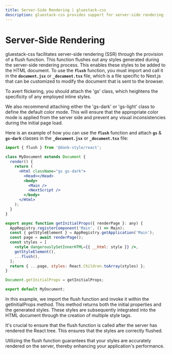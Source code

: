 ```yaml
---
title: Server-Side Rendering | gluestack-css
description: gluestack-css provides support for server-side rendering (SSR) by exporting a flush function to flush out any styles that were generated during the SSR process.
---
```



<Meta title="configuration/SSR" />

# Server-Side Rendering

gluestack-css facilitates server-side rendering (SSR) through the provision of a flush function. This function flushes out any styles generated during the server-side rendering process. This enables these styles to be added to the HTML document. To use the **`flush`** function, you must import and call it in the **`document.jsx`** or **`_document.tsx`** file, which is a file specific to Next.js that can be customized to modify the document that is sent to the browser.

To avert flickering, you should attach the 'gs' class, which heightens the specificity of any employed inline styles.

We also recommend attaching either the 'gs-dark' or 'gs-light' class to define the default color mode. This will ensure that the appropriate color mode is applied from the server side and prevent any visual inconsistencies during the initial page load.

Here is an example of how you can use the **`flush`** function and attach **`gs`** & **`gs-dark`** classes in the **`_document.jsx`** or **`_document.tsx`** file:

```jsx
import { flush } from '@dank-style/react';

class MyDocument extends Document {
  render() {
    return (
      <Html className="gs gs-dark">
        <Head></Head>
        <body>
          <Main />
          <NextScript />
        </body>
      </Html>
    );
  }
}

export async function getInitialProps({ renderPage }: any) {
  AppRegistry.registerComponent('Main', () => Main);
  const { getStyleElement } = AppRegistry.getApplication('Main');
  const page = await renderPage();
  const styles = [
    <style dangerouslySetInnerHTML={{ __html: style }} />,
    getStyleElement(),
    ...flush(),
  ];
  return { ...page, styles: React.Children.toArray(styles) };
}

Document.getInitialProps = getInitialProps;

export default MyDocument;
```

In this example, we import the flush function and invoke it within the getInitialProps method. This method returns both the initial properties and the generated styles. These styles are subsequently integrated into the HTML document through the creation of multiple style tags.

It's crucial to ensure that the flush function is called after the server has rendered the React tree. This ensures that the styles are correctly flushed.

Utilizing the flush function guarantees that your styles are accurately rendered on the server, thereby enhancing your application's performance.

